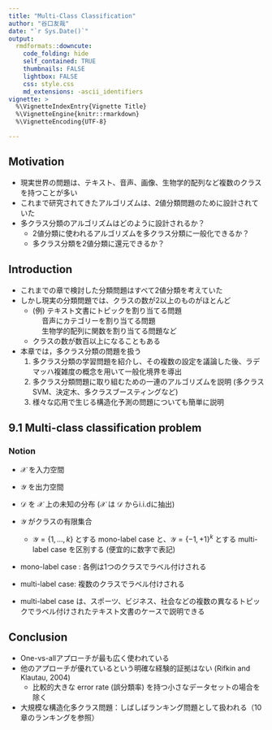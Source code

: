 ```yaml
---
title: "Multi-Class Classification"
author: "谷口友哉"
date: "`r Sys.Date()`"
output:
  rmdformats::downcute:
    code_folding: hide
    self_contained: TRUE
    thumbnails: FALSE
    lightbox: FALSE
    css: style.css
    md_extensions: -ascii_identifiers
vignette: >
  %\VignetteIndexEntry{Vignette Title}
  %\VignetteEngine{knitr::rmarkdown}
  %\VignetteEncoding{UTF-8}

---
```


## Motivation

* 現実世界の問題は、テキスト、音声、画像、生物学的配列など複数のクラスを持つことが多い
* これまで研究されてきたアルゴリズムは、2値分類問題のために設計されていた
* 多クラス分類のアルゴリズムはどのように設計されるか？
  * 2値分類に使われるアルゴリズムを多クラス分類に一般化できるか？
  * 多クラス分類を2値分類に還元できるか？

## Introduction

* これまでの章で検討した分類問題はすべて2値分類を考えていた
* しかし現実の分類問題では、クラスの数が2以上のものがほとんど
  * (例) テキスト文書にトピックを割り当てる問題  
         $\;\;\;\;\:$音声にカテゴリーを割り当てる問題  
         $\;\;\;\;\:$生物学的配列に関数を割り当てる問題など  
  * クラスの数が数百以上になることもある

* 本章では，多クラス分類の問題を扱う
  1. 多クラス分類の学習問題を紹介し、その複数の設定を議論した後、ラデマッハ複雑度の概念を用いて一般化境界を導出
  2. 多クラス分類問題に取り組むための一連のアルゴリズムを説明 (多クラスSVM、決定木、多クラスブースティングなど)
  3. 様々な応用で生じる構造化予測の問題についても簡単に説明
  
## 9.1 Multi-class classification problem

### Notion 

* $\mathcal X$ を入力空間
* $\mathcal Y$ を出力空間
* $\mathcal D$ を $\mathcal X$ 上の未知の分布 ($\mathcal X$ は $\mathcal D$ からi.i.dに抽出)
* $\mathcal Y$ がクラスの有限集合
  * $\mathcal Y = \{1, ... , k\}$ とする mono-label case と、$\mathcal Y = \{-1,+1\}^k$ とする multi-label case を区別する (便宜的に数字で表記)

* mono-label case : 各例は1つのクラスでラベル付けされる
* multi-label case: 複数のクラスでラベル付けされる

* multi-label case は、スポーツ、ビジネス、社会などの複数の異なるトピックでラベル付けされたテキスト文書のケースで説明できる


## Conclusion

* One-vs-allアプローチが最も広く使われている
* 他のアプローチが優れているという明確な経験的証拠はない (Rifkin and Klautau, 2004)
  * 比較的大きな error rate (誤分類率) を持つ小さなデータセットの場合を除く
* 大規模な構造化多クラス問題：しばしばランキング問題として扱われる（10章のランキングを参照）

